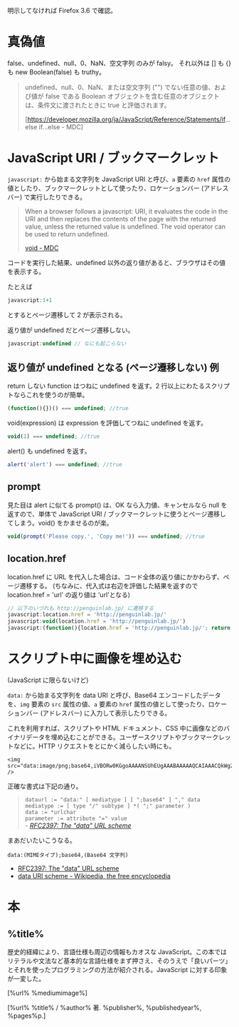 明示してなければ Firefox 3.6 で確認。

= 真偽値 =
false、undefined、null、0、NaN、空文字列 のみが falsy。
それ以外は [] も {} も new Boolean(false) も truthy。

<blockquote>
undefined、null、0、NaN、または空文字列 ("") でない任意の値、および値が false である Boolean オブジェクトを含む任意のオブジェクトは、条件文に渡されたときに true と評価されます。

[https://developer.mozilla.org/ja/JavaScript/Reference/Statements/if...else if...else - MDC]
</blockquote>

= JavaScript URI / ブックマークレット =
<tt>javascript:</tt> から始まる文字列を JavaScript URI と呼び、<tt>a</tt> 要素の <tt>href</tt> 属性の値としたり、ブックマークレットとして使ったり、ロケーションバー (アドレスバー) で実行したりできる。

<blockquote>
When a browser follows a javascript: URI, it evaluates the code in the URI and then replaces the contents of the page with the returned value, unless the returned value is undefined. The void operator can be used to return undefined.

[https://developer.mozilla.org/en/JavaScript/Reference/Operators/Special_Operators/void_Operator void - MDC]
</blockquote>

コードを実行した結果、undefined 以外の返り値があると、ブラウザはその値を表示する。

たとえば

<source lang="javascript">
javascript:1+1
</source>

とするとページ遷移して 2 が表示される。

返り値が undefined だとページ遷移しない。

<source lang="javascript">
javascript:undefined // なにも起こらない
</source>

== 返り値が undefined となる (ページ遷移しない) 例 ==

return しない function はつねに undefined を返す。2 行以上にわたるスクリプトならこれを使うのが簡単。

<source lang="javascript">
(function(){})() === undefined; //true
</source>

void(expression) は expression を評価してつねに undefined を返す。

<source lang="javascript">
void(1) === undefined; //true
</source>

alert() も undefined を返す。

<source lang="javascript">
alert('alert') === undefined; //true
</source>

== prompt ==

見た目は alert に似てる prompt() は、OK なら入力値、キャンセルなら null を返すので、単体で JavaScript URI / ブックマークレットに使うとページ遷移してしまう。void() をかませるのが楽。

<source lang="javascript">
void(prompt('Please copy.', 'Copy me!')) === undefined; //true
</source>

== location.href ==
location.href に URL を代入した場合は、コード全体の返り値にかかわらず、ページ遷移する。
(ちなみに、代入式は右辺を評価した結果を返すので location.href = 'url' の返り値は 'url'となる)

<source lang="javascript">
// 以下のいづれも http://penguinlab.jp/ に遷移する
javascript:location.href = 'http://penguinlab.jp/'
javascript:void(location.href = 'http://penguinlab.jp/')
javascript:(function(){location.href = 'http://penguinlab.jp/'; return false;})()
</source>

= スクリプト中に画像を埋め込む =
(JavaScript に限らないけど)

<tt>data:</tt> から始まる文字列を data URI と呼び、Base64 エンコードしたデータを、<tt>img</tt> 要素の <tt>src</tt> 属性の値、<tt>a</tt> 要素の <tt>href</tt> 属性の値として使ったり、ロケーションバー (アドレスバー) に入力して表示したりできる。

これを利用すれば、スクリプトや HTML ドキュメント、CSS 中に画像などのバイナリデータを埋め込むことができる。ユーザースクリプトやブックマークレットなどに。HTTP リクエストをとにかく減らしたい時にも。

<source lang="html4strict">
<img src="data:image/png;base64,iVBORw0KGgoAAAANSUhEUgAAABAAAAAQCAIAAACQkWg2AAAAB3RJTUUH2AwJCy4XDsD1YwAAABd0RVh0U29mdHdhcmUAR0xEUE5HIHZlciAzLjRxhaThAAAACHRwTkdHTEQzAAAAAEqAKR8AAAAEZ0FNQQAAsY8L/GEFAAAABmJLR0QA/wD/AP+gvaeTAAAAy0lEQVR4nGNQWnKXJMRApga5nn341cEVgDSIpnYyMDDg0QOUAioAKkOxAS6EhtCMY8C0FI97sHg6yJsBDaEpYGIAgz8vHhosVwaitYsU0BBEHKgAopIBYiPQpP9vFYDo9ikU44FciDiQDXEYSENpDkgCSAJFgeT/HyvgCC4IUQB10kqFfeWNDGlxDJ31DF2NCgxfK+AIyAUKAqWACoDKoE6CuwriBjQEEYcHFAvEJywS8mccQQaUNzoxoAKIOFABwtNoQY6GqJT4iEcADHRd+HNHbvIAAAAASUVORK5CYII=" />
</source>

正確な書式は下記の通り。

<blockquote>
<tt>
dataurl    := "data:" [ mediatype ] [ ";base64" ] "," data<br/>
mediatype  := [ type "/" subtype ] *( ";" parameter )<br/>
data       := *urlchar<br/>
parameter  := attribute "=" value<br/>
</tt>
- ''[http://www.ietf.org/rfc/rfc2397.txt RFC2397: The "data" URL scheme]''
</blockquote>

まあだいたいこうなる。

<pre>
data:(MIMEタイプ);base64,(Base64 文字列)
</pre>

* [http://www.ietf.org/rfc/rfc2397.txt RFC2397: The "data" URL scheme]
* [http://en.wikipedia.org/wiki/Data_URI_scheme data URI scheme - Wikipedia, the free encyclopedia]

= 本 =
<amazon locale="jp" id="4873113911">
== %title% ==
歴史的経緯により、言語仕様も周辺の情報もカオスな JavaScript。この本ではリテラルや文法など基本的な言語仕様をまず押さえ、そのうえで「良いパーツ」とそれを使ったプログラミングの方法が紹介される。JavaScript に対する印象が一変した。

[%url% %mediumimage%]

[%url% %title% / %author% 著. %publisher%, %publishedyear%, %pages%p.]
</amazon>